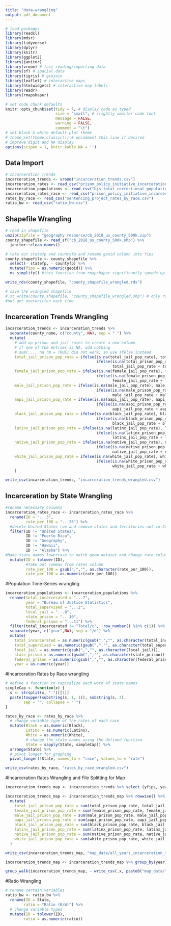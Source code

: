 ```yaml
---
title: "data-wrangling"
output: pdf_document
---
```


```r
# load packages
library(readxl)
library(mdsr)
library(tidyverse)
library(dplyr)
library(knitr)
library(ggplot2)
library(janitor)
library(vroom) # fast reading/importing data
library(sf) # spacial data
library(tigris) # geojoin
library(leaflet) # interactive maps
library(htmlwidgets) # interactive map labels
library(readr)
library(rmapshaper)

# set code chunk defaults
knitr::opts_chunk$set(tidy = F, # display code as typed
                      size = "small", # slightly smaller code font
                      message = FALSE,
                      warning = FALSE,
                      comment = "\t") 
# set black & white default plot theme 
# theme_set(theme_classic()) # uncomment this line if desired
# improve digit and NA display 
options(scipen = 1, knitr.kable.NA = '')
```

## Data Import
```r
# Incarceration Trends
incarceration_trends <- vroom("incarceration_trends.csv")
incarceration_rates <- read_csv("prison_policy_initiative_incarceration_by_race.csv")
incarceration_populations <- read_csv("bjs_total_correctional_population_counts_by_status_TM 5_26_21.csv")
incarceration_rates_race <- read_csv("prison_policy_initiative_incarceration_by_race.csv") # data from 2010
rates_by_race <- read_csv("sentencing_project_rates_by_race.csv")
ratio_bw <- read_csv("ratio_bw.csv")
```

## Shapefile Wrangling
```r
# read in shapefile
unzip(zipfile = "geography resource/cb_2018_us_county_500k.zip")
county_shapefile <- read_sf("cb_2018_us_county_500k.shp") %>%
  janitor::clean_names() 

# take out statefp and countyfp and rename geoid column into fips
county_shapefile <- county_shapefile %>%
  select(- statefp, - countyfp) %>%
  mutate(fips = as.numeric(geoid)) %>%
  ms_simplify() #this function from rmapshaper significantly speeds up the map by making the county polygons less complicated

write_rds(county_shapefile, "county_shapefile_wrangled.rds")

# save the wrangled shapefile
# st_write(county_shapefile, "county_shapefile_wrangled.shp") # only run once, so the file does
#not get overwritten each time
```

## Incarceration Trends Wrangling
```r
incarceration_trends <- incarceration_trends %>%
  separate(county_name, c("county", NA), sep = " ") %>%
  mutate(
    # add up prison and jail rates to create a new column
    # if one of the entries is NA, add nothing
    # sum(..., na.rm = TRUE) did not work, so use ifelse instead
    total_jail_prison_pop_rate = ifelse(is.na(total_jail_pop_rate), total_prison_pop_rate,
                                        ifelse(is.na(total_prison_pop_rate), total_jail_pop_rate,
                                               total_jail_pop_rate + total_prison_pop_rate)),
    female_jail_prison_pop_rate = ifelse(is.na(female_jail_pop_rate), female_prison_pop_rate,
                                        ifelse(is.na(female_prison_pop_rate), female_jail_pop_rate, 
                                               female_jail_pop_rate + female_prison_pop_rate)),
    male_jail_prison_pop_rate = ifelse(is.na(male_jail_pop_rate), male_prison_pop_rate,
                                        ifelse(is.na(male_prison_pop_rate), male_jail_pop_rate, 
                                               male_jail_pop_rate + male_prison_pop_rate)),
    aapi_jail_prison_pop_rate = ifelse(is.na(aapi_jail_pop_rate), aapi_prison_pop_rate,
                                        ifelse(is.na(aapi_prison_pop_rate), aapi_jail_pop_rate, 
                                               aapi_jail_pop_rate + aapi_prison_pop_rate)),
    black_jail_prison_pop_rate = ifelse(is.na(black_jail_pop_rate), black_prison_pop_rate,
                                        ifelse(is.na(black_prison_pop_rate), black_jail_pop_rate, 
                                               black_jail_pop_rate + black_prison_pop_rate)),
    latinx_jail_prison_pop_rate = ifelse(is.na(latinx_jail_pop_rate), latinx_prison_pop_rate,
                                        ifelse(is.na(latinx_prison_pop_rate), latinx_jail_pop_rate, 
                                               latinx_jail_pop_rate + latinx_prison_pop_rate)),
    native_jail_prison_pop_rate = ifelse(is.na(native_jail_pop_rate), native_prison_pop_rate,
                                        ifelse(is.na(native_prison_pop_rate), native_jail_pop_rate, 
                                               native_jail_pop_rate + native_prison_pop_rate)),
    white_jail_prison_pop_rate = ifelse(is.na(white_jail_pop_rate), white_prison_pop_rate,
                                        ifelse(is.na(white_prison_pop_rate), white_jail_pop_rate, 
                                               white_jail_pop_rate + white_prison_pop_rate))
    )

write_csv(incarceration_trends, "incarceration_trends_wrangled.csv")
```

## Incarceration by State Wrangling
```r
#rename necessary columns
incarceration_rates_race <- incarceration_rates_race %>% 
  rename(ID = "...3",
         rate_per_100 = "...26") %>% 
  #delete United States row and remove states and territories not in Continental United States
  filter(ID != "United States", 
         ID != "Puerto Rico", 
         ID != "Geography", 
         ID != "Hawaii", 
         ID != "Alaska") %>%
#Make state names lowercase to match geom dataset and change rate column to numeric
  mutate(ID = tolower(ID),
         #Take out commas from rates column
         rate_per_100 = gsub(",","", as.character(rate_per_100)),
         rate_per_100 = as.numeric(rate_per_100))
```

#Population Time-Series wrangling
```r
incarceration_populations <- incarceration_populations %>% 
  rename(total_incarcerated = "...7",
         year = "Bureau of Justice Statistics",
         total_supervised = "...2",
         local_jail = "...8",
         state_prison = "...10",
         federal_prison = "...11") %>%
  filter(total_incarcerated != "Total/c", !row_number() %in% c(1)) %>%
  separate(year, c("year",NA), sep = "/d") %>%
  mutate(
    total_incarcerated = as.numeric(gsub(",","", as.character(total_incarcerated))),
    total_supervised = as.numeric(gsub(",","", as.character(total_supervised))),
    local_jail = as.numeric(gsub(",","", as.character(local_jail))),
    state_prison = as.numeric(gsub(",","", as.character(state_prison))),
    federal_prison = as.numeric(gsub(",","", as.character(federal_prison))),
    year = as.numeric(year))
```

#Incarceration Rates by Race wrangling
```r
# define a function to capitalize each word of state names
simpleCap <- function(x) {
  s <- strsplit(x, " ")[[1]]
  paste(toupper(substring(s, 1, 1)), substring(s, 2),
        sep = "", collapse = " ")
}

rates_by_race <- rates_by_race %>% 
  # change variable type of the rates of each race
  mutate(Black = as.numeric(Black),
         Latino = as.numeric(Latino),
         White = as.numeric(White),
         # change the state names using the defined function
         State = sapply(State, simpleCap)) %>%
  arrange(State) %>%
  # pivot longer for graphing
  pivot_longer(!State, names_to = "race", values_to = "rate")

write_csv(rates_by_race, "rates_by_race_wrangled.csv")
```

#Incarceration Rates Wrangling and File Splitting for Map
```r

incarceration_trends_map <- incarceration_trends %>% select (yfips, year, fips, state, county, total_pop, total_prison_pop_rate, female_prison_pop_rate, male_prison_pop_rate, aapi_prison_pop_rate, black_prison_pop_rate, latinx_prison_pop_rate, native_prison_pop_rate, white_prison_pop_rate, total_jail_pop_rate, female_jail_pop_rate, male_jail_pop_rate, aapi_jail_pop_rate, black_jail_pop_rate, latinx_jail_pop_rate, native_jail_pop_rate, white_jail_pop_rate)

incarceration_trends_map <- incarceration_trends_map %>% rowwise() %>%
  mutate(
    total_jail_prison_pop_rate = sum(total_prison_pop_rate, total_jail_pop_rate, na.rm = TRUE),
    female_jail_prison_pop_rate = sum(female_prison_pop_rate, female_jail_pop_rate,na.rm = TRUE),
    male_jail_prison_pop_rate = sum(male_prison_pop_rate, male_jail_pop_rate,na.rm = TRUE),
    aapi_jail_prison_pop_rate = sum(aapi_prison_pop_rate, aapi_jail_pop_rate,na.rm = TRUE),
    black_jail_prison_pop_rate = sum(black_prison_pop_rate, black_jail_pop_rate,na.rm = TRUE),
    latinx_jail_prison_pop_rate = sum(latinx_prison_pop_rate, latinx_jail_pop_rate,na.rm = TRUE),
    native_jail_prison_pop_rate = sum(native_prison_pop_rate, native_jail_pop_rate,na.rm = TRUE),
    white_jail_prison_pop_rate = sum(white_prison_pop_rate, white_jail_pop_rate,na.rm = TRUE)
  )

write_csv(incarceration_trends_map, "map_data/all_years_incarceration_trends_map.csv")

incarceration_trends_map <- incarceration_trends_map %>% group_by(year)

group_walk(incarceration_trends_map, ~ write_csv(.x, paste0("map_data/",.y$year, "_incarceration_trends_map.csv")))

```

#Ratio Wrangling
```r
# rename certain variables
ratio_bw <- ratio_bw %>% 
  rename(ID = State,
        ratio = "Ratio (B/W)") %>%
  # change variable types
  mutate(ID = tolower(ID),
        ratio = as.numeric(ratio))
```

